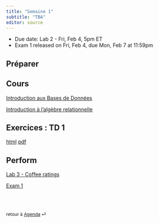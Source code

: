 ```yaml
---
title: "Semaine 1"
subtitle: "TBA"
editor: source
---
```


::: callout-important
-   Due date: Lab 2 - Fri, Feb 4, 5pm ET
-   Exam 1 released on Fri, Feb 4, due Mon, Feb 7 at 11:59pm
:::

## Préparer



## Cours

[Introduction aux Bases de Données](/slides/BD_Intro.html)

[Introduction à l'algèbre relationnelle](/slides/BD_Intro.html)

## Exercices : TD 1

[html](/workshops/td1.html)  [pdf](/workshops/td1.pdf)

## Perform

 [Lab 3 - Coffee ratings](labs/lab-3.html)

[Exam 1](/exams/exam-1.html)

<br><br>

::: {style="font-size: 0.875em;"}
retour à [Agenda](/ "Agenda du cours") ⏎
:::

